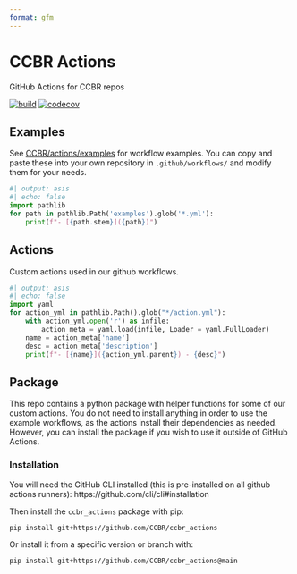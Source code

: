 ```yaml
---
format: gfm
---
```


<!-- README.md is generated from README.qmd. Please edit that file -->

# CCBR Actions

GitHub Actions for CCBR repos

[![build](https://github.com/CCBR/actions/actions/workflows/build-python.yml/badge.svg)](https://github.com/CCBR/actions/actions/workflows/build-python.yml)
[![codecov](https://codecov.io/gh/CCBR/actions/graph/badge.svg?token=yCtBbX4tap)](https://codecov.io/gh/CCBR/actions)

## Examples

See [CCBR/actions/examples](examples) for workflow examples.
You can copy and paste these into your own repository in `.github/workflows/`
and modify them for your needs.

```python
#| output: asis
#| echo: false
import pathlib
for path in pathlib.Path('examples').glob('*.yml'):
    print(f"- [{path.stem}]({path})")
```

## Actions

Custom actions used in our github workflows.

```python
#| output: asis
#| echo: false
import yaml
for action_yml in pathlib.Path().glob("*/action.yml"):
    with action_yml.open('r') as infile:
        action_meta = yaml.load(infile, Loader = yaml.FullLoader)
    name = action_meta['name']
    desc = action_meta['description']
    print(f"- [{name}]({action_yml.parent}) - {desc}")

```

## Package

This repo contains a python package with helper functions for some of our
custom actions.
You do not need to install anything in order to use the example workflows,
as the actions install their dependencies as needed.
However, you can install the package if you wish to use it outside of GitHub Actions.

### Installation

You will need the GitHub CLI installed
(this is pre-installed on all github actions runners):
https://github.com/cli/cli#installation

Then install the `ccbr_actions` package with pip:

```bash
pip install git+https://github.com/CCBR/ccbr_actions
```

Or install it from a specific version or branch with:

```bash
pip install git+https://github.com/CCBR/ccbr_actions@main
```
